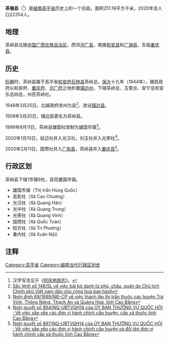 '''茶嶺县'''（{{vie|v='''Huyện Trà Lĩnh'''|hn=縣（茶阝）嶺}}<ref>汉字写法见于《[[同庆地舆志|同庆地舆志]]》。</ref>）是[[越南|越南]][[高平省|高平省]]历史上的一个旧县。面积251.18平方千米，2020年总人口22354人。

==地理==
茶岭县北接[[中华人民共和国|中国]][[广西壮族自治区|广西壮族自治区]]，西邻[[河广县|河广县]]，南接[[和安县|和安县]]和[[广渊县|广渊县]]，东临[[重庆县|重庆县]]。

==历史==
[[阮朝|阮朝]]时，茶岭县属于高平省[[和安府|和安府]][[石林县_(越南)|石林县]]茶岭总。[[保大_(阮朝)|保大]]十九年（1944年），殖民政府以和安府、[[重庆府|重庆府]]、[[河广府|河广府]]之地析置[[镇边州|镇边州]]，下辖茶岭总、玉管总、安宁总和安乐总四总，州莅茶岭社。

1948年3月25日，北越政府改州为县<ref>[https://thuvienphapluat.vn/van-ban/Bo-may-hanh-chinh/Sac-lenh-148-SL-bai-bo-danh-tu-phu-chau-quan/36317/noi-dung.aspx Sắc lệnh số 148/SL về việc bãi bỏ danh từ phủ, châu, quận do Chủ tịch Chính phủ Việt nam dân chủ cộng hoà ban hành]</ref>，改设[[镇边县_(越南)|镇边县]]。

1958年3月20日，镇边县更名为茶岭县。

1999年8月11日，茶岭县雄国社改制为雄国市镇<ref>[https://thuvienphapluat.vn/van-ban/Bat-dong-san/Nghi-dinh-69-1999-ND-CP-thanh-lap-thi-tran-thuoc-cac-huyen-Tra-Vinh-Thong-Nong-Thach-An-va-Quang-Hoa-tinh-Cao-Bang-45536.aspx Nghị định 69/1999/NĐ-CP về việc thành lập thị trấn thuộc các huyện Trà Vinh, Thông Nông, Thạch An và Quảng Hoà, tỉnh Cao Bằng]</ref>。

2020年1月10日，姑迈社并入光汉社，刘玉社并入光荣社<ref>[http://vanban.chinhphu.vn/portal/page/portal/chinhphu/hethongvanban?mode=detail&document_id=199015 Nghị quyết số 864/NQ-UBTVQH14 của ỦY BAN THƯỜNG VỤ QUỐC HỘI : Về việc sắp xếp các đơn vị hành chính cấp huyện, cấp xã thuộc tỉnh Cao Bằng]</ref>。

2020年2月11日，国瓒社并入[[广和县|广和县]]，茶岭县并入[[重庆县|重庆县]]<ref>[http://vanban.chinhphu.vn/portal/page/portal/chinhphu/hethongvanban?mode=detail&document_id=199225 Nghị quyết số 897/NQ-UBTVQH14 của ỦY BAN THƯỜNG VỤ QUỐC HỘI : Về việc sắp xếp các đơn vị hành chính cấp huyện và đổi tên đơn vị hành chính cấp xã thuộc tỉnh Cao Bằng]</ref>。

==行政区划==
茶岭县下辖1市镇9社，县莅雄国市镇。
*雄国市镇（Thị trấn Hùng Quốc）
*高彰社（Xã Cao Chương）
*光汉社（Xã Quang Hán）
*光中社（Xã Quang Trung）
*光荣社（Xã Quang Vinh）
*国瓒社（Xã Quốc Toản）
*知方社（Xã Tri Phương）
*春内社（Xã Xuân Nội）

==注释==
{{reflist}}

[[Category:高平省|Category:高平省]]
[[Category:越南当代行政区划史|Category:越南当代行政区划史]]